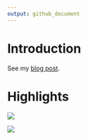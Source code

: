 ```yaml
---
output: github_document
---
```


# Introduction

See my [blog post](https://tonyelhabr.rbind.io/posts/tidy-text-analysis-google-search-history/).

# Highlights


![](figs/viz_corrs_network-tony.png)

![](figs/viz_tfidf-tony.png)
